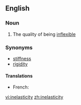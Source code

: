 ==English==

===Noun===
{{en-noun|-}}

# The quality of being [[inflexible]]

===Synonyms===
* [[stiffness]]
* [[rigidity]]

====Translations====
{{trans-top|quality of not being elastic}}
* French: {{t|fr|inélasticité|f}}
{{trans-mid}}
{{trans-bottom}}

[[vi:inelasticity]]
[[zh:inelasticity]]